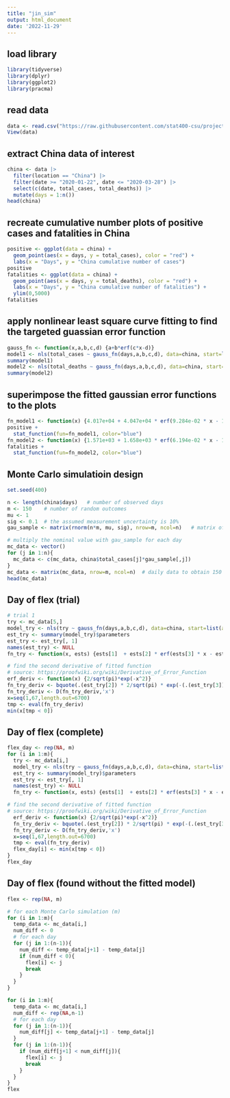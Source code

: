 ```yaml
---
title: "jin_sim"
output: html_document
date: '2022-11-29'
---
```


## load library

```r
library(tidyverse)
library(dplyr)
library(ggplot2)
library(pracma)
```

## read data

```r
data <- read.csv("https://raw.githubusercontent.com/stat400-csu/project-5/main/owid-covid-data.csv")
View(data)
```

## extract China data of interest

```r
china <- data |>
  filter(location == "China") |>
  filter(date >= "2020-01-22", date <= "2020-03-28") |>
  select(c(date, total_cases, total_deaths)) |>
  mutate(days = 1:n())
head(china)
```

## recreate cumulative number plots of positive cases and fatalities in China

```r
positive <- ggplot(data = china) +
  geom_point(aes(x = days, y = total_cases), color = "red") +
  labs(x = "Days", y = "China cumulative number of cases")
positive
fatalities <- ggplot(data = china) +
  geom_point(aes(x = days, y = total_deaths), color = "red") +
  labs(x = "Days", y = "China cumulative number of fatalities") +
  ylim(0,5000)
fatalities
```

## apply nonlinear least square curve fitting to find the targeted guassian error function

```r
gauss_fn <- function(x,a,b,c,d) {a+b*erf(c*x-d)}
model1 <- nls(total_cases ~ gauss_fn(days,a,b,c,d), data=china, start=list(a=10000,b=10000,c=0.1,d=1))
summary(model1)
model2 <- nls(total_deaths ~ gauss_fn(days,a,b,c,d), data=china, start=list(a=10000,b=10000,c=0.1,d=1))
summary(model2)
```

## superimpose the fitted gaussian error functions to the plots

```r
fn_model1 <- function(x) {4.017e+04 + 4.047e+04 * erf(9.284e-02 * x - 1.732e+00)}
positive +
  stat_function(fun=fn_model1, color="blue")
fn_model2 <- function(x) {1.571e+03 + 1.658e+03 * erf(6.194e-02 * x - 1.533e+00)}
fatalities +
  stat_function(fun=fn_model2, color="blue")
```

## Monte Carlo simulatioin design

```r
set.seed(400)

n <- length(china$days)   # number of observed days
m <- 150    # number of random outcomes
mu <- 1
sig <- 0.1  # the assumed measurement uncertainty is 10%
gau_sample <- matrix(rnorm(n*m, mu, sig), nrow=m, ncol=n)   # matrix of gaussian distribution

# multiply the nominal value with gau_sample for each day
mc_data <- vector()
for (j in 1:n){
  mc_data <- c(mc_data, china$total_cases[j]*gau_sample[,j])
}
mc_data <- matrix(mc_data, nrow=m, ncol=n)  # daily data to obtain 150 series of cases
head(mc_data)
```

## Day of flex (trial)

```r
# trial 1
try <- mc_data[5,]
model_try <- nls(try ~ gauss_fn(days,a,b,c,d), data=china, start=list(a=2200,b=2200,c=0.1,d=1))
est_try <- summary(model_try)$parameters
est_try <- est_try[, 1]
names(est_try) <- NULL
fn_try <- function(x, ests) {ests[1]  + ests[2] * erf(ests[3] * x - ests[4])}

# find the second derivative of fitted function
# source: https://proofwiki.org/wiki/Derivative_of_Error_Function
erf_deriv <- function(x) {2/sqrt(pi)*exp(-x^2)}
fn_try_deriv <- bquote(.(est_try[2]) * 2/sqrt(pi) * exp(-(.(est_try[3]) * x - .(est_try[4]))^2))
fn_try_deriv <- D(fn_try_deriv,'x')
x=seq(1,67,length.out=6700)
tmp <- eval(fn_try_deriv)
min(x[tmp < 0])
```

## Day of flex (complete)

```r
flex_day <- rep(NA, m)
for (i in 1:m){
  try <- mc_data[i,]
  model_try <- nls(try ~ gauss_fn(days,a,b,c,d), data=china, start=list(a=2200,b=2200,c=0.1,d=1))
  est_try <- summary(model_try)$parameters
  est_try <- est_try[, 1]
  names(est_try) <- NULL
  fn_try <- function(x, ests) {ests[1]  + ests[2] * erf(ests[3] * x - ests[4])}

# find the second derivative of fitted function
# source: https://proofwiki.org/wiki/Derivative_of_Error_Function
  erf_deriv <- function(x) {2/sqrt(pi)*exp(-x^2)}
  fn_try_deriv <- bquote(.(est_try[2]) * 2/sqrt(pi) * exp(-(.(est_try[3]) * x - .(est_try[4]))^2))
  fn_try_deriv <- D(fn_try_deriv,'x')
  x=seq(1,67,length.out=6700)
  tmp <- eval(fn_try_deriv)
  flex_day[i] <- min(x[tmp < 0])
}
flex_day
```

## Day of flex (found without the fitted model)

```r
flex <- rep(NA, m)

# for each Monte Carlo simulation (m)
for (i in 1:m){
  temp_data <- mc_data[i,]
  num_diff <- 0
  # for each day
  for (j in 1:(n-1)){
    num_diff <- temp_data[j+1] - temp_data[j]
    if (num_diff < 0){
      flex[i] <- j
      break
    }
  }
}

for (i in 1:m){
  temp_data <- mc_data[i,]
  num_diff <- rep(NA,n-1)
  # for each day
  for (j in 1:(n-1)){
    num_diff[j] <- temp_data[j+1] - temp_data[j]
  }
  for (j in 1:(n-1)){
    if (num_diff[j+1] < num_diff[j]){
      flex[i] <- j
      break
    }
  }
}
flex
```







